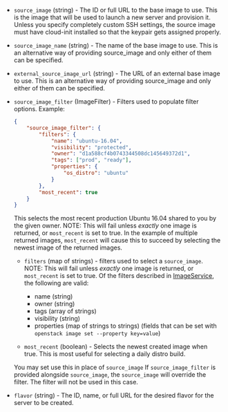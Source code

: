 <!-- Code generated from the comments of the RunConfig struct in builder/openstack/run_config.go; DO NOT EDIT MANUALLY -->

- `source_image` (string) - The ID or full URL to the base image to use. This is the image that will
  be used to launch a new server and provision it. Unless you specify
  completely custom SSH settings, the source image must have cloud-init
  installed so that the keypair gets assigned properly.

- `source_image_name` (string) - The name of the base image to use. This is an alternative way of
  providing source_image and only either of them can be specified.

- `external_source_image_url` (string) - The URL of an external base image to use. This is an alternative way of
  providing source_image and only either of them can be specified.

- `source_image_filter` (ImageFilter) - Filters used to populate filter options. Example:
  
  ```json
  {
      "source_image_filter": {
          "filters": {
              "name": "ubuntu-16.04",
              "visibility": "protected",
              "owner": "d1a588cf4b0743344508dc145649372d1",
              "tags": ["prod", "ready"],
              "properties": {
                  "os_distro": "ubuntu"
              }
          },
          "most_recent": true
      }
  }
  ```
  
  This selects the most recent production Ubuntu 16.04 shared to you by
  the given owner. NOTE: This will fail unless *exactly* one image is
  returned, or `most_recent` is set to true. In the example of multiple
  returned images, `most_recent` will cause this to succeed by selecting
  the newest image of the returned images.
  
  -   `filters` (map of strings) - filters used to select a
  `source_image`.
      NOTE: This will fail unless *exactly* one image is returned, or
      `most_recent` is set to true. Of the filters described in
      [ImageService](https://developer.openstack.org/api-ref/image/v2/), the
      following are valid:
  
      -   name (string)
      -   owner (string)
      -   tags (array of strings)
      -   visibility (string)
      -   properties (map of strings to strings) (fields that can be set
          with `openstack image set --property key=value`)
  
  -   `most_recent` (boolean) - Selects the newest created image when
  true.
      This is most useful for selecting a daily distro build.
  
  You may set use this in place of `source_image` If `source_image_filter`
  is provided alongside `source_image`, the `source_image` will override
  the filter. The filter will not be used in this case.

- `flavor` (string) - The ID, name, or full URL for the desired flavor for the server to be
  created.

<!-- End of code generated from the comments of the RunConfig struct in builder/openstack/run_config.go; -->
